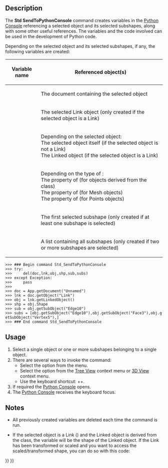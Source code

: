 <languages/>

{{Docnav
|[[Std_Delete|Delete]]
|[[Std_Placement|Placement]]
|[[Std_Edit_Menu|Std Edit Menu]]
|IconL=Std_Delete.svg
|IconR=Std_Placement.svg
|IconC=Freecad.svg
}}

{{GuiCommand
|Name=Std SendToPythonConsole
|MenuLocation=Edit → Send to Python Console
|Workbenches=All
|Shortcut={{KEY|Ctrl}}+{{KEY|Shift}}+{{KEY|P}}
|Version=0.19
}}

==Description==

The '''Std SendToPythonConsole''' command creates variables in the [[Python_Console|Python Console]] referencing a selected object and its selected subshapes, along with some other useful references. The variables and the code involved can be used in the development of Python code.

Depending on the selected object and its selected subshapes, if any, the following variables are created:

{| class="wikitable"
|-
! Variable name !! Referenced object(s)
|-
| {{Incode|doc}} || The document containing the selected object
|-
| {{Incode|lnk}} || The selected Link object (only created if the selected object is a Link)
|-
| {{Incode|obj}} || Depending on the selected object:<br>
The selected object itself (if the selected object is not a Link)<br>
The Linked object (if the selected object is a Link)<br>
|-
| {{Incode|shp}} || Depending on the type of {{Incode|obj}}:<br>
The {{Incode|Shape}} property of {{Incode|obj}} (for objects derived from the {{Incode|Part::Feature}} class)<br>
The {{Incode|Mesh}} property of {{Incode|obj}} (for Mesh objects)<br>
The {{Incode|Points}} property of {{Incode|obj}} (for Points objects)
|-
| {{Incode|sub}} || The first selected subshape (only created if at least one subshape is selected)
|-
| {{Incode|subs}} || A list containing all subshapes (only created if two or more subshapes are selected)
|}

 >>> ### Begin command Std_SendToPythonConsole
 >>> try:
 >>>     del(doc,lnk,obj,shp,sub,subs)
 >>> except Exception:
 >>>     pass
 >>> 
 >>> doc = App.getDocument("Unnamed")
 >>> lnk = doc.getObject("Link")
 >>> obj = lnk.getLinkedObject()
 >>> shp = obj.Shape
 >>> sub = obj.getSubObject("Edge10")
 >>> subs = [obj.getSubObject("Edge10"),obj.getSubObject("Face3"),obj.getSubObject("Vertex5"),]
 >>> ### End command Std_SendToPythonConsole
{{Caption|Example output: an edge, a face, and a vertex of a [[Std_LinkMake|Link]] to a [[Part_Box|Part Box]] were selected}}

==Usage==

# Select a single object or one or more subshapes belonging to a single object.
# There are several ways to invoke the command:
#* Select the {{MenuCommand|Edit → [[Image:Std_SendToPythonConsole.svg|16px]] Send to Python Console}} option from the menu.
#* Select the {{MenuCommand|[[Image:Std_SendToPythonConsole.svg|16px]] Send to Python Console}} option from the [[Tree_View|Tree View]] context menu or [[3D_View|3D View]] context menu.
#* Use the keyboard shortcut: {{KEY|Ctrl}}+{{KEY|Shift}}+{{KEY|P}}.
# If required the [[Python_Console|Python Console]] opens.
# The [[Python_Console|Python Console]] receives the keyboard focus.

==Notes==

* All previously created variables are deleted each time the command is run.

* If the selected object is a Link ({{Incode|App::Link}}) and the Linked object is derived from the {{Incode|Part::Feature}} class, the {{Incode|shp}} variable will be the shape of the Linked object. If the Link has been transformed or scaled and you want to access the scaled/transformed shape, you can do so with this code:

: {{Code|code=lnk_shp = Part.getShape(lnk)}}


{{Docnav
|[[Std_Delete|Delete]]
|[[Std_Placement|Placement]]
|[[Std_Edit_Menu|Std Edit Menu]]
|IconL=Std_Delete.svg
|IconR=Std_Placement.svg
|IconC=Freecad.svg
}}

{{Std_Base_navi{{#translation:}}}}
{{Userdocnavi{{#translation:}}}}
